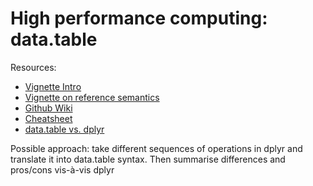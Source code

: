 # High performance computing: data.table {#data.table}

Resources:

- [Vignette Intro](https://cran.r-project.org/web/packages/data.table/vignettes/datatable-intro.html)
- [Vignette on reference semantics](https://cran.r-project.org/web/packages/data.table/vignettes/datatable-reference-semantics.html)
- [Github Wiki](https://github.com/Rdatatable/data.table/wiki)
- [Cheatsheet](https://raw.githubusercontent.com/rstudio/cheatsheets/master/datatable.pdf)
- [data.table vs. dplyr](https://stackoverflow.com/questions/21435339/data-table-vs-dplyr-can-one-do-something-well-the-other-cant-or-does-poorly)

Possible approach: take different sequences of operations in dplyr and translate it into data.table syntax. Then summarise differences and pros/cons vis-à-vis dplyr 

